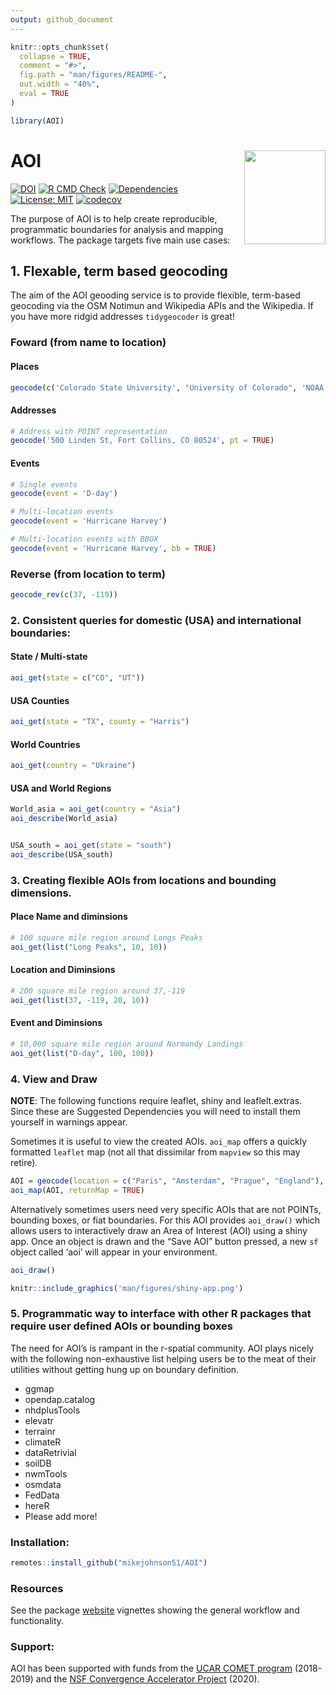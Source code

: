 ```yaml
---
output: github_document
---
```


<!-- README.md is generated from README.Rmd. Please edit that file -->

```r
knitr::opts_chunk$set(
  collapse = TRUE,
  comment = "#>",
  fig.path = "man/figures/README-",
  out.width = "40%",
  eval = TRUE
)

library(AOI)
```

# AOI <img src="man/figures/logo.png" width=130 height = 150 align="right" />

<!-- badges: start -->
[![DOI](https://zenodo.org/badge/158620263.svg)](https://zenodo.org/badge/latestdoi/158620263)
[![R CMD Check](https://github.com/mikejohnson51/AOI/actions/workflows/R-CMD-check.yaml/badge.svg)](https://github.com/mikejohnson51/AOI/actions/workflows/R-CMD-check.yaml)
[![Dependencies](https://img.shields.io/badge/dependencies-6/33-orange?style=flat)](#)
[![License: MIT](https://img.shields.io/badge/License-MIT-yellow.svg)](https://choosealicense.com/licenses/mit/)
[![codecov](https://codecov.io/github/mikejohnson51/AOI/branch/master/graph/badge.svg?token=C8B30HSTMU)](https://codecov.io/github/mikejohnson51/AOI)
<!-- badges: end -->

The purpose of AOI is to help create reproducible, programmatic boundaries for analysis and mapping workflows. The package targets five main use cases:

## 1. Flexable, term based geocoding

The aim of the AOI geooding service is to provide flexible, term-based geocoding via the OSM Notimun and Wikipedia APIs and the Wikipedia. If you have more ridgid addresses `tidygeocoder` is great!

### Foward (from name to location)

#### Places
```r
geocode(c('Colorado State University', "University of Colorado", 'NOAA'))
```

#### Addresses
```r
# Address with POINT representation
geocode('500 Linden St, Fort Collins, CO 80524', pt = TRUE) 
```

####  Events

```r
# Single events
geocode(event = 'D-day')

# Multi-location events
geocode(event = 'Hurricane Harvey')

# Multi-location events with BBOX
geocode(event = 'Hurricane Harvey', bb = TRUE)
```

### Reverse (from location to term)

```r
geocode_rev(c(37, -119))
```

### 2. Consistent queries for domestic (USA) and international boundaries: 

#### State / Multi-state

```r
aoi_get(state = c("CO", "UT"))
```

#### USA Counties

```r
aoi_get(state = "TX", county = "Harris")
```

#### World Countries

```r
aoi_get(country = "Ukraine")
```

#### USA and World Regions 

```r
World_asia = aoi_get(country = "Asia")
aoi_describe(World_asia)


USA_south = aoi_get(state = "south")
aoi_describe(USA_south)
```

### 3. Creating flexible AOIs from locations and bounding dimensions. 

#### Place Name and diminsions

```r
# 100 square mile region around Longs Peaks
aoi_get(list("Long Peaks", 10, 10))
```

#### Location and Diminsions

```r
# 200 square mile region around 37,-119
aoi_get(list(37, -119, 20, 10))
```

#### Event and Diminsions

```r
# 10,000 square mile region around Normandy Landings
aoi_get(list("D-day", 100, 100))
```

### 4. View and Draw

**NOTE**: The following functions require leaflet, shiny and leaflelt.extras. Since these are Suggested Dependencies you will need to install them yourself in warnings appear.

Sometimes it is useful to view the created AOIs. `aoi_map` offers a quickly formatted `leaflet` map (not all that dissimilar from `mapview` so this may retire).

```r
AOI = geocode(location = c("Paris", "Amsterdam", "Prague", "England"), pt = TRUE) 
aoi_map(AOI, returnMap = TRUE)

```

Alternatively sometimes users need very specific AOIs that are not POINTs,  bounding boxes, or fiat boundaries. For this AOI provides `aoi_draw()` which allows users to interactively draw an Area of Interest (AOI) using a shiny app.
Once an object is drawn and the "Save AOI" button pressed, a new `sf` object called 'aoi' will appear in your environment.

```r
aoi_draw()
```

```r
knitr::include_graphics('man/figures/shiny-app.png')
```

### 5. Programmatic way to interface with other R packages that require user defined AOIs or bounding boxes

The need for AOI's is rampant in the r-spatial community. AOI plays nicely with the following non-exhaustive list helping users be to the meat of their utilities without getting hung up on boundary definition.


- ggmap
- opendap.catalog
- nhdplusTools
- elevatr
- terrainr
- climateR
- dataRetrivial
- soilDB
- nwmTools
- osmdata
- FedData
- hereR
- Please add more!

### Installation:

```r
remotes::install_github("mikejohnson51/AOI")
```

### Resources
See the package [website](https://mikejohnson51.github.io/AOI/) vignettes showing the general workflow and functionality.


### Support:

AOI has been supported with funds from the [UCAR COMET program][15] (2018-2019) and the [NSF Convergence Accelerator Project][16] (2020).


[1]:	https://travis-ci.org/mikejohnson51/AOI
[2]:	https://coveralls.io/r/mikejohnson51/AOI?branch=master
[3]:	https://zenodo.org/badge/latestdoi/139353238
[4]:    https://github.com/mikejohnson51/AOI/actions
[5]:    https://www.repostatus.org/#active
[12]:	https://mikejohnson51.github.io
[15]:	http://www.comet.ucar.edu
[16]:	https://nsf.gov/awardsearch/showAward?AWD_ID=1937099&HistoricalAwards=false


[image-1]:	https://travis-ci.org/mikejohnson51/AOI.svg?branch=master
[image-2]:	https://img.shields.io/coveralls/github/mikejohnson51/AOI.svg
[image-3]:	https://zenodo.org/badge/139353238.svg
[image-4]:  https://github.com/mikejohnson51/AOI/workflows/R-CMD-check/badge.svg
[image-5]:  https://www.repostatus.org/badges/latest/active.svg
